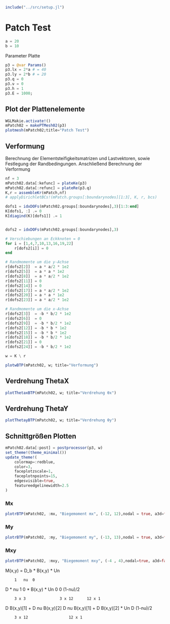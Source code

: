 ```julia
include("../src/setup.jl")
```

# Patch Test

```julia
a = 20 
b = 10 
```

Parameter Platte 
```julia
p3 = @var Params()
p3.lx = 2*a # = 40
p3.ly = 2*b # = 20 
p3.q = 0
p3.ν = 0
p3.h = 1
p3.E = 1000;
```

## Plot der Plattenelemente
```julia
WGLMakie.activate!()
mPatch02 = makePTMesh02(p3)
plotmesh(mPatch02;title="Patch Test")
```

## Verformung 

Berechnung der Elementsteifigkeitsmatrizen und Lastvektoren, sowie Festlegung der Randbedingungen. Anschließend Berechnung der Verformung

```julia
nf = 3
mPatch02.data[:kefunc] = plateKe(p3)
mPatch02.data[:refunc] = plateRe(p3.q)
K,r = assembleKr(mPatch,nf)
# applyDirichletBCs!(mPatch.groups[:boundarynodes][1:3], K, r, bcs)

dofs1 = idxDOFs(mPatch02.groups[:boundarynodes],3)[1:3:end]
K[dofs1, :] .= 0
K[diagind(K)[dofs1]] .= 1


dofs2 = idxDOFs(mPatch02.groups[:boundarynodes],3)

# Verschiebungen an Eckknoten = 0
for i = [1,4,7,10,13,16,19,22]
    r[dofs2[i]] = 0
end

# Randmomente um die y-Achse
r[dofs2[2]]  = a * a/2 * 1e2
r[dofs2[5]]  = a * a * 1e2
r[dofs2[8]]  = a * a/2 * 1e2
r[dofs2[11]] = 0   
r[dofs2[14]] = 0
r[dofs2[17]] = a * a/2 * 1e2
r[dofs2[20]] = a * a * 1e2
r[dofs2[23]] = a * a/2 * 1e2

# Randmomente um die x-Achse 
r[dofs2[3]]  = -b * b/2 * 1e2
r[dofs2[6]]  = 0
r[dofs2[9]]  = -b * b/2 * 1e2 
r[dofs2[12]] = -b * b * 1e2
r[dofs2[15]] = -b * b * 1e2
r[dofs2[18]] = -b * b/2 * 1e2
r[dofs2[21]] = 0
r[dofs2[24]] = -b * b/2 * 1e2

w = K \ r
```

```julia
plotwBTP(mPatch02, w; title="Verformung")
```

## Verdrehung ThetaX
```julia
plotThetaxBTP(mPatch02, w; title="Verdrehung θx")
```

## Verdrehung ThetaY
```julia
plotThetayBTP(mPatch02, w; title="Verdrehung θy")
```

## Schnittgrößen Plotten 

```julia
mPatch02.data[:post] = postprocessor(p3, w)
set_theme!(theme_minimal())
update_theme!(
    colormap=:redblue,
    color=3,
    faceplotzscale=1,
    faceplotnpoints=15,
    edgesvisible=true,
    featureedgelinewidth=2.5
)
```

### Mx
```julia
plotrBTP(mPatch02, :mx, "Biegemoment mx", (-12, 12),nodal = true, a3d=false)
```

### My
```julia
plotrBTP(mPatch02, :my, "Biegemoment my", (-13, 13),nodal = true, a3d=false)
```

### Mxy
```julia
plotrBTP(mPatch02, :mxy, "Biegemoment mxy", (-4 , 4),nodal=true, a3d=false)
```

M(x,y) = D_b * B(x,y) * Un 

        1   nu  0   
D *     nu  1   0           * B(x,y)    * Un
        0   0   (1-nu)/2


        3 x 3               3 x 12      12 x 1 

D B(x,y)[1] + D nu B(x,y)[2]
D nu B(x,y)[1] + D B(x,y)[2]    * Un
D (1-nu)/2               

        3 x 12                  12 x 1